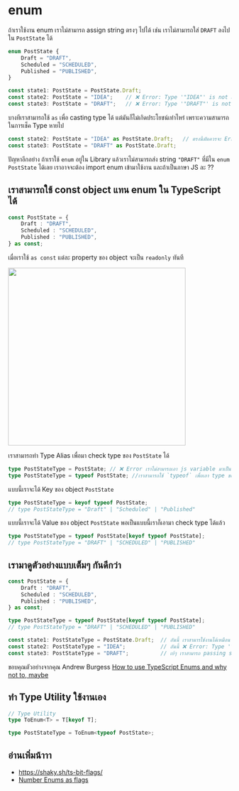 
# enum

ถ้าเราใช้งาน enum เราไม่สามารถ assign string ตรงๆ ไปได้ เช่น เราไม่สามารถใส่ `DRAFT` ลงไปใน `PostState` ได้

```typescript
enum PostState {
    Draft = "DRAFT",
    Scheduled = "SCHEDULED",
    Published = "PUBLISHED",
}

const state1: PostState = PostState.Draft;
const state2: PostState = "IDEA";    // ❌ Error: Type '"IDEA"' is not assignable to type 'PostState'
const state3: PostState = "DRAFT";   // ❌ Error: Type '"DRAFT"' is not assignable to type 'PostState'.
```

บางทีเราสามารถใช้ `as` เพื่อ casting type ได้ แต่มันก็ไม่เกิดประโยชน์เท่าไหร่ เพราะความสามารถในการเช็ค Type หายไป

```typescript
const state2: PostState = "IDEA" as PostState.Draft;   // ตรงนี้มันควรจะ Error ใช่มั้ย
const state3: PostState = "DRAFT" as PostState.Draft;  
```

ปัญหาอีกอย่าง ถ้าเราใช้ `enum` อยู่ใน Library แล้วเราไม่สามารถส่ง string `"DRAFT"` ที่มีใน `enum PostState` ได้เลย
เราอาจจะต้อง import enum เข้ามาใช้งาน และถ้าเป็นภาษา JS ละ ??

## เราสามารถใช้ const object แทน enum ใน TypeScript ได้

```typescript
const PostState = {
    Draft : "DRAFT",
    Scheduled : "SCHEDULED",
    Published : "PUBLISHED",
} as const;
```

เมื่อเราใช้ `as const` แต่ละ property ของ object จะเป็น `readonly` ทันที

<img src={ImageEnumObjectConst} width="400"/>

เราสามารถทำ Type Alias เพื่อมา check type ของ `PostState` ได้

```typescript
type PostStateType = PostState; // ❌ Error เราไม่สามารถเอา js variable มาเป็น type ได้
type PostStateType = typeof PostState; //เราสามารถใช้ `typeof` เพื่อเอา type ของ js variable มาได้แทน
```

แบบนี้เราจะได้ Key ของ object `PostState`

```typescript
type PostStateType = keyof typeof PostState;
// type PostStateType = "Draft" | "Scheduled" | "Published"
```

แบบนี้เราจะได้ Value ของ object `PostState` พอเป็นแบบนี้เราก็เอามา check type ได้แล้ว

```typescript
type PostStateType = typeof PostState[keyof typeof PostState];
// type PostStateType = "DRAFT" | "SCHEDULED" | "PUBLISHED"
```

## เรามาดูตัวอย่างแบบเต็มๆ กันดีกว่า

```typescript
const PostState = {
    Draft : "DRAFT",
    Scheduled : "SCHEDULED",
    Published : "PUBLISHED",
} as const;

type PostStateType = typeof PostState[keyof typeof PostState];
// type PostStateType = "DRAFT" | "SCHEDULED" | "PUBLISHED"

const state1: PostStateType = PostState.Draft;  // อันนี้ เราสามารใช้งานได้เหมือน enum เลย
const state2: PostStateType = "IDEA";           // อันนี้ ❌ Error: Type '"IDEA"' is not assignable to type 'PostStateType'
const state3: PostStateType = "DRAFT";          // เย้ๆ เราสามารถ passing string ที่ match กับ value ใน PostState ได้แล้ว
```

ขอบคุณตัวอย่างจากคุณ Andrew Burgess [How to use TypeScript Enums and why not to, maybe](https://www.youtube.com/watch?v=pWPClHdcvVg)

## ทำ Type Utility ใช้งานเอง

```typescript
// Type Utility
type ToEnum<T> = T[keyof T];

type PostStateType = ToEnum<typeof PostState>;
```


## อ่านเพิ่มน้าาา
- https://shaky.sh/ts-bit-flags/
- [Number Enums as flags](https://basarat.gitbook.io/typescript/type-system/enums#number-enums-as-flags)